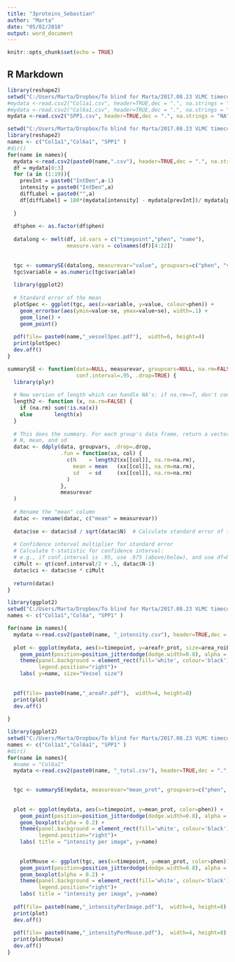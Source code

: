 ```yaml
---
title: "3proteins_Sebastian"
author: "Marta"
date: "05/02/2018"
output: word_document
---
```


```r
knitr::opts_chunk$set(echo = TRUE)
```

## R Markdown

```r
library(reshape2)
setwd("C:/Users/Marta/Dropbox/To blind for Marta/2017.08.23 VLMC timecourse")
#mydata <-read.csv2("Col1a1.csv", header=TRUE,dec = ".", na.strings = "NA" )
#mydata <-read.csv2("Col6a1.csv", header=TRUE,dec = ".", na.strings = "NA" )
mydata <-read.csv2("SPP1.csv", header=TRUE,dec = ".", na.strings = "NA" )

```

```r
setwd("C:/Users/Marta/Dropbox/To blind for Marta/2017.08.23 VLMC timecourse")
library(reshape2)
names <- c("Col1a1","Col6a1", "SPP1" )
#dir()
for(name in names){
  mydata <-read.csv2(paste0(name,".csv"), header=TRUE,dec = ".", na.strings = "NA" )
  df = mydata[0:3]
  for (a in (1:19)){
    prevInt = paste0("IntDen",a-1)
    intensity = paste0("IntDen",a)
    diffLabel = paste0("",a)
    df[diffLabel] = 100*(mydata[intensity] - mydata[prevInt])/ mydata[prevInt]
    
  }
  
  df$phen <- as.factor(df$phen)
  
  datalong <- melt(df, id.vars = c("timepoint","phen", "name"), 
                   measure.vars = colnames(df)[4:22])  
  
  
  tgc <- summarySE(datalong, measurevar="value", groupvars=c("phen", "variable"))
  tgc$variable = as.numeric(tgc$variable)
  
  library(ggplot2)
  
  # Standard error of the mean
  plotSpec <- ggplot(tgc, aes(x=variable, y=value, colour=phen)) + 
    geom_errorbar(aes(ymin=value-se, ymax=value+se), width=.1) +
    geom_line() +
    geom_point()
  
  pdf(file= paste0(name,"_vesselSpec.pdf"),  width=6, height=4) 
  print(plotSpec)
  dev.off()
}

```

```r
summarySE <- function(data=NULL, measurevar, groupvars=NULL, na.rm=FALSE,
                      conf.interval=.95, .drop=TRUE) {
  library(plyr)
  
  # New version of length which can handle NA's: if na.rm==T, don't count them
  length2 <- function (x, na.rm=FALSE) {
    if (na.rm) sum(!is.na(x))
    else       length(x)
  }
  
  # This does the summary. For each group's data frame, return a vector with
  # N, mean, and sd
  datac <- ddply(data, groupvars, .drop=.drop,
                 .fun = function(xx, col) {
                   c(N    = length2(xx[[col]], na.rm=na.rm),
                     mean = mean   (xx[[col]], na.rm=na.rm),
                     sd   = sd     (xx[[col]], na.rm=na.rm)
                   )
                 },
                 measurevar
  )
  
  # Rename the "mean" column    
  datac <- rename(datac, c("mean" = measurevar))
  
  datac$se <- datac$sd / sqrt(datac$N)  # Calculate standard error of the mean
  
  # Confidence interval multiplier for standard error
  # Calculate t-statistic for confidence interval: 
  # e.g., if conf.interval is .95, use .975 (above/below), and use df=N-1
  ciMult <- qt(conf.interval/2 + .5, datac$N-1)
  datac$ci <- datac$se * ciMult
  
  return(datac)
}

```




```r
library(ggplot2)
setwd("C:/Users/Marta/Dropbox/To blind for Marta/2017.08.23 VLMC timecourse")
names <- c("Col1a1","Col6a", "SPP1" )

for(name in names){
  mydata <-read.csv2(paste0(name, "_intensity.csv"), header=TRUE,dec = ".", na.strings = "NA" )
  
  plot <- ggplot(mydata, aes(x=timepoint, y=areafr_prot, size=area_roiEnlarged, color=phen)) +
    geom_point(position=position_jitterdodge(dodge.width=0.8), alpha = 0.2) +
    theme(panel.background = element_rect(fill='white', colour='black'), 
          legend.position="right")+
    labs( y=name, size="Vessel size")
  
  
  pdf(file= paste0(name,"_areaFr.pdf"),  width=4, height=8) 
  print(plot)
  dev.off()
  
}

```

```r
library(ggplot2)
setwd("C:/Users/Marta/Dropbox/To blind for Marta/2017.08.23 VLMC timecourse")
names <- c("Col1a1","Col6a1", "SPP1" )
#dir()
for(name in names){
  #name = "Col6a1"
  mydata <-read.csv2(paste0(name, "_total.csv"), header=TRUE,dec = ".", na.strings = "NA" )

  
  tgc <- summarySE(mydata, measurevar="mean_prot", groupvars=c("phen", "timepoint", "mouse"))
  
  
  plot <- ggplot(mydata, aes(x=timepoint, y=mean_prot, color=phen)) +
    geom_point(position=position_jitterdodge(dodge.width=0.8), alpha = 0.7) +
    geom_boxplot(alpha = 0.2) +
    theme(panel.background = element_rect(fill='white', colour='black'), 
          legend.position="right")+
    labs( title = "intensity per image", y=name)
  
  
    plotMouse <- ggplot(tgc, aes(x=timepoint, y=mean_prot, color=phen)) +
    geom_point(position=position_jitterdodge(dodge.width=0.8), alpha = 0.7) +
    geom_boxplot(alpha = 0.2) +
    theme(panel.background = element_rect(fill='white', colour='black'), 
          legend.position="right")+
    labs( title = "intensity per image", y=name)
    
  pdf(file= paste0(name,"_intensityPerImage.pdf"),  width=4, height=8) 
  print(plot)
  dev.off()
  
  pdf(file= paste0(name,"_intensityPerMouse.pdf"),  width=4, height=8) 
  print(plotMouse)
  dev.off()
}


```





